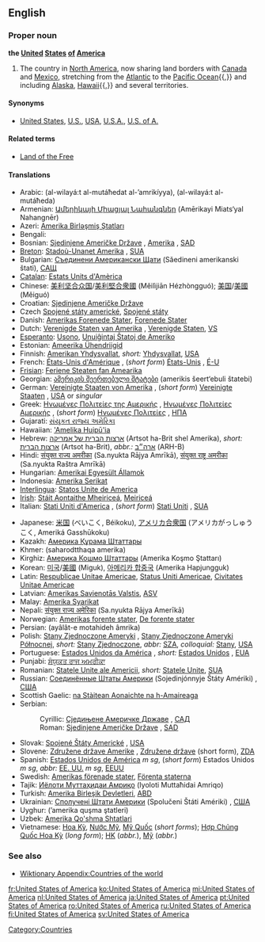 ==English==

===Proper noun===
'''the [[united|United]] [[states|States]] [[of]] [[America]]'''

# The country in [[North America]], now sharing land borders with [[Canada]] and [[Mexico]], stretching from the [[Atlantic Ocean|Atlantic]] to the [[Pacific Ocean]]{{,}} and including [[Alaska]], [[Hawaii]]{{,}} and several territories.

====Synonyms====
*{{italbrac-colon|country in North America}} [[United States]], [[U.S.]], [[USA]], [[U.S.A.]], [[U.S. of A.]]

====Related terms====
*[[Land of the Free]]

====Translations====
{{top}}
*Arabic: {{ARchar|[[الولايات المتحدة الامريكية]]}} (al-wilayá:t al-mutáħedat al-’amrikíyya), {{ARchar|[[الولايات المتحدة]]}} (al-wilayá:t al-mutáħeda) {{f}} {{p}}
*Armenian: [[Ամերիկայի Միացյալ Նահանգներ]] (Amērikayi Miats‘yal Nahangnēr)
*Azeri: [[Amerika Birləşmiş Ştatları]]
*Bengali: {{BNchar|[[মার্কিন যুক্তরাষ্ট্র]]}}
*Bosnian: [[Sjedinjene Američke Države]] {{f}} {{p}}, [[Amerika]] {{f}}, [[SAD]]
*[[Breton]]: [[Stadoù-Unanet Amerika]] {{f}} {{p}}, [[SUA]]
*Bulgarian: [[Съединени Американски Щати]] (Sǎedineni amerikanski štati), [[САЩ]]
*[[Catalan]]: [[Estats Units d'Amèrica]] {{m}} {{p}}
*Chinese: [[美利坚合众国]]/[[美利堅合衆國]] (Měilìjiān Hézhòngguó); [[美国]]/[[美國]] (Měiguó)
*Croatian: [[Sjedinjene Američke Države]] {{f}} {{p}}
*Czech [[Spojené státy americké]], [[Spojené státy]]
*Danish: [[Amerikas Forenede Stater]], [[Forenede Stater]]
*Dutch: [[Verenigde Staten van Amerika]] {{f}} {{p}}, [[Verenigde Staten]], [[VS]]
*[[Esperanto]]: [[Usono]], [[Unuiĝintaj Ŝtatoj de Ameriko]]
*Estonian: [[Ameerika Ühendriigid]]
*Finnish: [[Amerikan Yhdysvallat]], ''short:'' [[Yhdysvallat]], [[USA]]
*French: [[États-Unis d'Amérique]] {{m}} {{p}}, (''short form'') [[États-Unis]] {{m}} {{p}}, [[É-U]]
*[[Frisian]]: [[Feriene Steaten fan Amearika]]
*Georgian: [[ამერიკის შეერთებული შტატები]] (amerikis šeert‘ebuli štatebi)
*German: [[Vereinigte Staaten von Amerika]] {{m}} {{p}}, (''short form'') [[Vereinigte Staaten]] {{m}} {{p}}, [[USA]] {{m}} {{p}} or {{f}} ''singular''
*Greek: [[Ηνωμένες Πολιτείες της Αμερικής]] {{f}} {{p}}, [[Ηνωμένες Πολιτείες Αμερικής]] {{f}} {{p}}, (''short form'') [[Ηνωμένες Πολιτείες]] {{f}} {{p}}, [[ΗΠΑ]]
*Gujarati: [[સંયુકત રાજ્ય અમેરિકા]]
*Hawaiian: [['Amelika Huipū'ia]]
*Hebrew: [[ארצות הברית של אמריקה]] (Artsot ha-Brit shel Amerika), ''short:'' [[ארצות הברית]] (Artsot ha-Brit), ''abbr.:'' [[ארה״ב]] (ARH-B)
*Hindi: [[संयुक्त राज्य अमरीका]] (Sa.nyukta Rājya Amrīkā), [[संयुक्त राष्ट्र अमरीका]] (Sa.nyukta Raštra Amrīkā)
*Hungarian: [[Amerikai Egyesült Államok]]
*Indonesia: [[Amerika Serikat]]
*[[Interlingua]]: [[Statos Unite de America]]
*[[Irish]]: [[Stáit Aontaithe Mheiriceá]], [[Meiriceá]]
*Italian: [[Stati Uniti d'America]] {{m}} {{p}}, (''short form'') [[Stati Uniti]] {{m}} {{p}}, [[SUA]]
{{mid}}
*Japanese: [[米国]] (べいこく, Béikoku), [[アメリカ合衆国]] (アメリカがっしゅうこく, Ameriká Gasshūkoku)
*Kazakh: [[Америка Құрама Штаттары]]
*Khmer: {{KMchar|[[សហរដ្ឋអាេមរិក]]}} (saharodtthaqa amerika)
*Kirghiz: [[Америка Кошмо Штаттары]] (Amerika Koşmo Ştattarı)
*Korean: [[미국]]/[[美國]] (Miguk), [[아메리카 합중국]] (Amerika Hapjungguk)
*Latin: [[Respublicae Unitae Americae]], [[Status Uniti Americae]], [[Civitates Unitae Americae]]
*Latvian: [[Amerikas Savienotās Valstis]], [[ASV]]
*Malay: [[Amerika Syarikat]]
*Nepali: [[संयुक्त राज्य अमेरिका]] (Sa.nyukta Rājya Amerīkā)
*Norwegian: [[Amerikas forente stater]], [[De forente stater]]
*Persian: {{FAchar|[[ایالات متحده امریکا|ایالات متحده آمریکا]]}} (ayâlât-e motahideh âmrika)
*Polish: [[Stany Zjednoczone Ameryki]] {{m}} {{p}}, [[Stany Zjednoczone Ameryki Północnej]], ''short:'' [[Stany Zjednoczone]], ''abbr:'' [[SZA]], ''colloquial:'' [[Stany]], [[USA]]
*Portuguese: [[Estados Unidos da América]] {{m}} {{p}}, ''short:'' [[Estados Unidos]] {{m}} {{p}}, [[EUA]]
*Punjabi: [[ਸੰਯੁਕਤ ਰਾਜ ਅਮਰੀਕਾ]]
*Romanian: [[Statele Unite ale Americii]], ''short:'' [[Statele Unite]], [[SUA]]
*Russian: [[Соединённые Штаты Америки]] (Sojedinjónnyje Štáty Amériki) {{m}} {{p}}, [[США]]
*Scottish Gaelic: [[na Stàitean Aonaichte na h-Amaireaga]] {{f}} {{p}}
*Serbian:
*:Cyrillic: [[Сједињене Америчке Државе]] {{f}} {{p}}, [[САД]]
*:Roman: [[Sjedinjene Američke Države]] {{f}} {{p}}, [[SAD]]
*Slovak: [[Spojené Štáty Americké]] {{m}} {{p}}, [[USA]]
*Slovene: [[Združene države Amerike]] {{f}} {{p}}, [[Združene države]] {{f}} {{p}} (short form), [[ZDA]]
*Spanish: [[Estados Unidos de América]] ''m sg'', (''short form'') Estados Unidos ''m sg'', ''abbr:'' [[EE. UU.]] ''m sg'', [[EEUU]]
*Swedish: [[Amerikas förenade stater]], [[Förenta staterna]]
*Tajik: [[Иёлоти Муттаҳидаи Амриқо]] (Iyoloti Muttaħidai Amriqo)
*Turkish: [[Amerika Birleşik Devletleri]], [[ABD]]
*Ukrainian: [[Сполучені Штати Америки]] (Spolučeni Štáti Amériki) {{m}} {{p}}, [[США#Ukrainian|США]]
*Uyghur: {{FAchar|[[ﺋﺎﻣﯧﺮﯨﻜﺎ ﻗﻮﺷﻤﺎ ﺷﺘﺎﺗﻠﯩﺮﻯ]]}} (’amerika quşma ştatleri)
*Uzbek: [[Amerika Qo'shma Shtatlari]]
*Vietnamese: [[Hoa Kỳ]], [[Nước Mỹ]], [[Mỹ Quốc]] (''short forms''); [[Hợp Chủng Quốc Hoa Kỳ]] (''long form''); [[HK#Vietnamese|HK]] (''abbr.''), [[Mỹ]] (''abbr.'')
{{bottom}}

===See also===
*[[Wiktionary Appendix:Countries of the world]]

[[Category:Countries]]

[[fr:United States of America]]
[[ko:United States of America]]
[[mi:United States of America]]
[[nl:United States of America]]
[[ja:United States of America]]
[[pt:United States of America]]
[[ro:United States of America]]
[[ru:United States of America]]
[[fi:United States of America]]
[[sv:United States of America]]